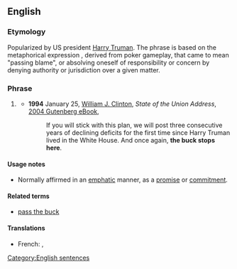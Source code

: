 ==English==
{{wikipedia}}

===Etymology===
Popularized by US president [[w:Harry S. Truman|Harry Truman]]. The phrase is based on the metaphorical expression {{term|pass the buck|passing the buck}}, derived from poker gameplay, that came to mean "passing blame", or absolving oneself of responsibility or concern by denying authority or jurisdiction over a given matter.

===Phrase===
{{head|en|phrase|head=[[the]] [[buck]] [[stops]] [[here]]}}

# {{label|en|idiomatic}} {{non-gloss definition|A statement that no [[excuse]]s will be made, that the speaker is going to take [[direct]] [[responsibility]] for matters, rather than pass the responsibility to higher authorities.}}
#* '''1994''' January 25, [[w:Bill Clinton|William J. Clinton]], ''State of the Union Address'', [http://www.gutenberg.org/dirs/etext04/sucli11.txt 2004 Gutenberg eBook],
#*: If you will stick with this plan, we will post three consecutive years of declining deficits for the first time since Harry Truman lived in the White House. And once again, '''the buck stops here'''.

====Usage notes====
* Normally affirmed in an [[emphatic]] manner, as a [[promise]] or [[commitment]].

====Related terms====
* [[pass the buck]]

====Translations====
{{trans-top|''statement that no excuses will be made, that the speaker is going to take direct responsibility for matters, rather than pass the responsibility to higher authorities''}}
{{trans-mid}}
* French: {{t|fr|la responsabilité commence ici}}, {{t|fr|c'est ici que ça s'arrête}}
{{trans-bottom}}

[[Category:English sentences]]